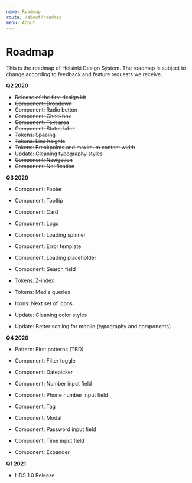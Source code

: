 ```yaml
---
name: Roadmap
route: /about/roadmap
menu: About
---
```



# Roadmap

<LargeParagraph>
   This is the roadmap of Helsinki Design System. The roadmap is subject to change according to feedback and feature requests we receive.
</LargeParagraph>

**Q2 2020**

- ~~Release of the first design kit~~
- ~~Component: Dropdown~~
- ~~Component: Radio button~~
- ~~Component: Checkbox~~
- ~~Component: Text area~~
- ~~Component: Status label~~
- ~~Tokens: Spacing~~
- ~~Tokens: Line heights~~
- ~~Tokens: Breakpoints and maximum content width~~
- ~~Update: Cleaning typography styles~~
- ~~Component: Navigation~~
- ~~Component: Notification~~


**Q3 2020**

- Component: Footer
- Component: Tooltip
- Component: Card
- Component: Logo
- Component: Loading spinner
- Component: Error template
- Component: Loading placeholder
- Component: Search field


- Tokens: Z-index
- Tokens: Media queries


- Icons: Next set of icons


- Update: Cleaning color styles
- Update: Better scaling for mobile (typography and components)


**Q4 2020**


- Pattern: First patterns (TBD)

- Component: Filter toggle
- Component: Datepicker
- Component: Number input field
- Component: Phone number input field
- Component: Tag
- Component: Modal
- Component: Password input field
- Component: Time input field
- Component: Expander


**Q1 2021**

- HDS 1.0 Release
